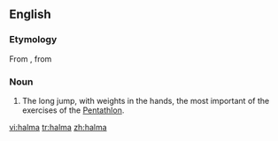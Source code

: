 ==English==

===Etymology===
From {{NL.}}, from {{etyl|grc|en}} {{term|ἅλμα||tr=halma|lang=grc|leap}}

{{etystub}}

===Noun===
{{en-noun}}

#  {{sports|Ancient Greece}} The long jump, with weights in the hands, the most important of the exercises of the [[w:Pentathlon|Pentathlon]].

[[vi:halma]]
[[tr:halma]]
[[zh:halma]]
